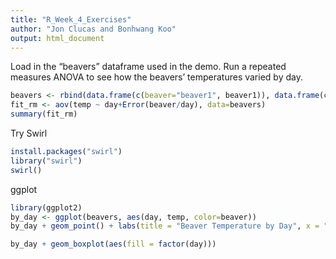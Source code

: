 ```yaml
---
title: "R_Week_4_Exercises"
author: "Jon Clucas and Bonhwang Koo"
output: html_document
---
```


Load in the "beavers" dataframe used in the demo. Run a repeated measures ANOVA to see how the beavers' temperatures varied by day.
```r
beavers <- rbind(data.frame(c(beaver="beaver1", beaver1)), data.frame(c(beaver="beaver2", beaver2)))
fit_rm <- aov(temp ~ day+Error(beaver/day), data=beavers)
summary(fit_rm)
```

Try Swirl
```r
install.packages("swirl")
library("swirl")
swirl()
```

ggplot
```r
library(ggplot2)
by_day <- ggplot(beavers, aes(day, temp, color=beaver))
by_day + geom_point() + labs(title = "Beaver Temperature by Day", x = "Day", y = "Temperature")
```
```r
by_day + geom_boxplot(aes(fill = factor(day)))
```

